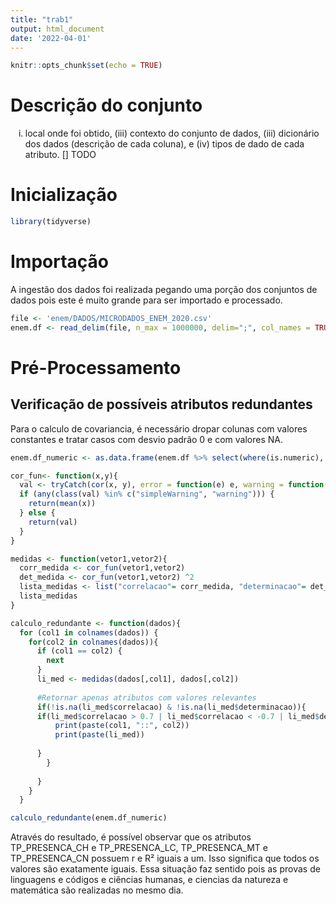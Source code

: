 ```yaml
---
title: "trab1"
output: html_document
date: '2022-04-01'
---
```


```r
knitr::opts_chunk$set(echo = TRUE)
```

# Descrição do conjunto
i) local onde foi obtido, (iii) contexto do conjunto de dados, (iii) dicionário dos dados
(descrição de cada coluna), e (iv) tipos de dado de cada atributo.
[] TODO

# Inicialização
```r
library(tidyverse)

```


# Importação
A ingestão dos dados foi realizada pegando uma porção dos conjuntos de dados pois este é muito grande para ser importado e processado.
```r
file <- 'enem/DADOS/MICRODADOS_ENEM_2020.csv'
enem.df <- read_delim(file, n_max = 1000000, delim=";", col_names = TRUE)
```
# Pré-Processamento

## Verificação de possíveis atributos redundantes
Para o calculo de covariancia, é necessário dropar colunas com valores constantes e tratar casos com desvio padrão 0 e com valores NA. 
```r
enem.df_numeric <- as.data.frame(enem.df %>% select(where(is.numeric), -NU_ANO))

cor_fun<- function(x,y){
  val <- tryCatch(cor(x, y), error = function(e) e, warning = function(w) w)
  if (any(class(val) %in% c("simpleWarning", "warning"))) {
    return(mean(x))
  } else {
    return(val)
  }
}

medidas <- function(vetor1,vetor2){
  corr_medida <- cor_fun(vetor1,vetor2)
  det_medida <- cor_fun(vetor1,vetor2) ^2
  lista_medidas <- list("correlacao"= corr_medida, "determinacao"= det_medida)
  lista_medidas
}

calculo_redundante <- function(dados){
  for (col1 in colnames(dados)) {
    for(col2 in colnames(dados)){
      if (col1 == col2) {
        next
      }
      li_med <- medidas(dados[,col1], dados[,col2])
      
      #Retornar apenas atributos com valores relevantes
      if(!is.na(li_med$correlacao) & !is.na(li_med$determinacao)){
      if(li_med$correlacao > 0.7 | li_med$correlacao < -0.7 | li_med$determinacao > 0.7){
          print(paste(col1, "::", col2))
          print(paste(li_med))
        
      }
        }
      
      }
    }
  }

calculo_redundante(enem.df_numeric)


```
Através do resultado, é possível observar que os atributos TP_PRESENCA_CH e  TP_PRESENCA_LC, TP_PRESENCA_MT e TP_PRESENCA_CN possuem r e R² iguais a um. Isso significa que todos os valores são exatamente iguais. Essa situação faz sentido pois as provas de linguagens e códigos e ciências humanas, e ciencias da natureza e matemática são realizadas no mesmo dia.





